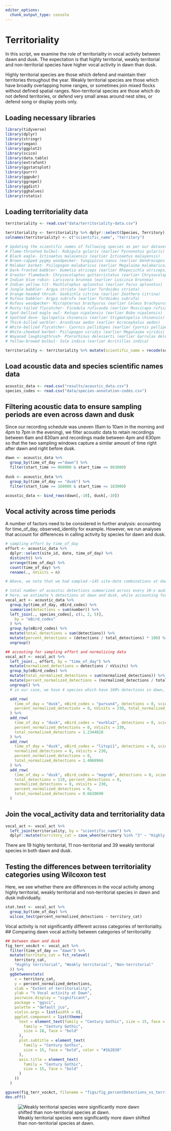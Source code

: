 ```yaml
---
editor_options: 
  chunk_output_type: console
---
```

  
# Territoriality
  
In this script, we examine the role of territoriality in vocal activity between dawn and dusk. The expectation is that highly territorial, weakly territorial and non-territorial species have higher vocal activity in dawn than dusk.

Highly territorial species are those which defend and maintain their territories throughout the year. Weakly territorial species are those which have broadly overlapping home ranges, or sometimes join mixed flocks without defined spatial ranges. Non-territorial species are those which do not defend territories, or defend very small areas around nest sites, or defend song or display posts only.

## Loading necessary libraries
```r
library(tidyverse)
library(dplyr)
library(stringr)
library(vegan)
library(ggplot2)
library(scico)
library(data.table)
library(extrafont)
library(ggstatsplot)
library(purrr)
library(ggpubr)
library(ggrepel)
library(ggdist)
library(gghalves)
library(rstatix)
```

## Loading territoriality data
```r
territoriality <- read.csv("data/territoriality-data.csv")

territoriality <- territoriality %>% dplyr::select(Species, Territory)
colnames(territoriality) <- c("scientific_name", "territory")

# Updating the scientific names of following species as per our dataset:
# Flame-throated bulbul- Rubigula gularis (earlier Pycnonotus gularis)
# Black eagle- Ictinaetus malaiensis (earlier Ictinaetus malayensis)
# Brown-capped pygmy woodpecker- Yungipicus nanus (earlier Dendrocopos nanus)
# Malabar barbet- Psilopogon malabaricus (earlier Megalaima malabarica)
# Dark-fronted babbler- Dumetia atriceps (earlier Rhopocichla atriceps)
# Greater flameback- Chrysocolaptes guttacristatus (earlier Chrysocolaptes lucidus)
# Indian blue robin- Larvivora brunnea (earlier Luscinia brunnea)
# Indian yellow tit- Machlolophus aplonotus (earlier Parus aplonotus)
# Jungle babbler- Argya striata (earlier Turdoides striata)
# Orange-headed thrush- Geokichla citrina (earlier Zoothera citrina)
# Rufous babbler- Argya subrufa (earlier Turdoides subrufa)
# Rufous woodpecker- Micropternus brachyurus (earlier Celeus brachyurus)
# Rusty-tailed flycatcher- Ficedula ruficauda (earlier Muscicapa ruficauda
# Spot-bellied eagle owl- Ketupa nipalensis (earlier Bubo nipalensis)
# Spotted dove- Spilopelia chinensis (earlier Stigmatopelia chinensis)
# Thick-billed warbler- Arundinax aedon (earlier Acrocephalus aedon)
# White-bellied flycatcher- Cyornis pallidipes (earlier Cyornis pallipes)
# White-cheeked barbet- Psilopogon viridis (earlier Megalaima viridis)
# Wayanad laughingthrush- Pterorhinus delesserti (earlier Garrulax delesserti)
# Yellow-browed bulbul- Iole indica (earlier Acritillas indica)

territoriality <- territoriality %>% mutate(scientific_name = recode(scientific_name, "Pycnonotus gularis" = "Rubigula gularis", "Ictinaetus malayensis" = "Ictinaetus malaiensis", "Dendrocopos nanus" = "Yungipicus nanus", "Megalaima malabarica" = "Psilopogon malabaricus", "Rhopocichla atriceps" = "Dumetia atriceps", "Chrysocolaptes lucidus" = "Chrysocolaptes guttacristatus", "Luscinia brunnea" = "Larvivora brunnea", "Parus aplonotus" = "Machlolophus aplonotus", "Turdoides striata" = "Argya striata", "Zoothera citrina" = "Geokichla citrina", "Turdoides subrufa" = "Argya subrufa", "Celeus brachyurus" = "Micropternus brachyurus", "Muscicapa ruficauda" = "Ficedula ruficauda", "Bubo nipalensis" = "Ketupa nipalensis", "Stigmatopelia chinensis" = "Spilopelia chinensis", "Acrocephalus aedon" = "Arundinax aedon", "Cyornis pallipes" = "Cyornis pallidipes", "Megalaima viridis" = "Psilopogon viridis", "Garrulax delesserti" = "Pterorhinus delesserti", "Acritillas indica" = "Iole indica"))
```

## Load acoustic data and species scientific names data
```r
acoustic_data <- read.csv("results/acoustic_data.csv")
species_codes <- read.csv("data/species-annotation-codes.csv")
```

## Filtering acoustic data to ensure sampling periods are even across dawn and dusk  

Since our recording schedule was uneven (6am to 10am in the morning and 4pm to 7pm in the evening), we filter acoustic data to retain recordings between 6am and 830am and recordings made between 4pm and 630pm so that the two sampling windows capture a similar amount of time right after dawn and right before dusk. 

```r
dawn <- acoustic_data %>%
  group_by(time_of_day =="dawn") %>%
  filter(start_time >= 060000 & start_time <= 083000)
  
dusk <- acoustic_data %>%
  group_by(time_of_day == "dusk") %>%
  filter(start_time >= 160000 & start_time <= 183000)

acoustic_data <- bind_rows(dawn[,-10], dusk[,-10])
```

## Vocal activity across time periods

A number of factors need to be considered in further analysis: accounting for time_of_day, observed_identity for example. However, we run analyses that account for differences in calling activity by species for dawn and dusk.

```r
# sampling effort by time_of_day
effort <- acoustic_data %>%
  dplyr::select(site_id, date, time_of_day) %>%
  distinct() %>%
  arrange(time_of_day) %>%
  count(time_of_day) %>%
  rename(., nVisits = n)

# Above, we note that we had sampled ~145 site-date combinations at dawn, while ~230 site-date combinations were sampled at dusk

# total number of acoustic detections summarized across every 10-s audio file
# here, we estimate % detections at dawn and dusk, while accounting for sampling effort
vocal_act <- acoustic_data %>%
  group_by(time_of_day, eBird_codes) %>%
  summarise(detections = sum(number)) %>%
  left_join(., species_codes[, c(1, 2, 5)],
    by = "eBird_codes"
  ) %>%
  group_by(eBird_codes) %>%
  mutate(total_detections = sum(detections)) %>%
  mutate(percent_detections = (detections / total_detections) * 100) %>%
  ungroup()

## accouting for sampling effort and normalizing data
vocal_act <- vocal_act %>%
  left_join(., effort, by = "time_of_day") %>%
  mutate(normalized_detections = detections / nVisits) %>%
  group_by(eBird_codes) %>%
  mutate(total_normalized_detections = sum(normalized_detections)) %>%
  mutate(percent_normalized_detections = (normalized_detections / total_normalized_detections) * 100) %>%
  ungroup() %>%
  # in our case, we have 4 species which have 100% detections in dawn, Indian blackbird, Little spiderhunter, Oriental-Magpie Robin and Purple sunbird. For these, we add a additional row specifying no detections in dusk.

  add_row(
    time_of_day = "dusk", eBird_codes = "pursun4", detections = 0, scientific_name = "Cinnyris asiaticus", common_name = "Purple Sunbird", total_detections = 96, percent_detections = 0, normalized_detections = 0,
    percent_normalized_detections = 0, nVisits = 230, total_normalized_detections = 0.6620690
  ) %>%
  add_row(
    time_of_day = "dusk", eBird_codes = "eurbla2", detections = 0, scientific_name = "Turdus simillimus", common_name = "Indian Blackbird", total_detections = 179, percent_detections = 0, normalized_detections = 0,
    percent_normalized_detections = 0, nVisits = 230,
    total_normalized_detections = 1.2344828
  ) %>%
  add_row(
    time_of_day = "dusk", eBird_codes = "litspi1", detections = 0, scientific_name = "Arachnothera longirostra", common_name = "Little Spiderhunter", total_detections = 204, percent_detections = 0,
    normalized_detections = 0, nVisits = 230,
    percent_normalized_detections = 0,
    total_normalized_detections = 1.4068966
  ) %>%
  add_row(
    time_of_day = "dusk", eBird_codes = "magrob", detections = 0, scientific_name = "Copsychus saularis", common_name = "Oriental Magpie-Robin", 
    total_detections = 119, percent_detections = 0,
    normalized_detections = 0, nVisits = 230, 
    percent_normalized_detections = 0,
    total_normalized_detections = 0.6620690
  )
```

## Join the vocal_activity data and territoriality data
```r
vocal_act <- vocal_act %>%
  left_join(territoriality, by = "scientific_name") %>%
  dplyr::mutate(territory_cat = case_when(territory %in% "3" ~ "Highly territorial", territory %in% "2" ~ "Weakly territorial", territory %in% "1" ~ "Non-territorial"))
```

There are 19 highly territorial, 11 non-territorial and 39 weakly territorial species in both dawn and dusk.

## Testing the differences between territoriality categories using Wilcoxon test

Here, we see whether there are differences in the vocal activity among highly territorial, weakly territorial and non-territorial species in dawn and dusk individually. 

```r
stat.test <- vocal_act %>%
  group_by(time_of_day) %>%
  wilcox_test(percent_normalized_detections ~ territory_cat)
```

Vocal activity is not significantly different across categories of territoriality.  
## Comparing dawn vocal activity between categories of territoriality  

```r
## between dawn and dusk
fig_terr_vocAct <- vocal_act %>%
  filter(time_of_day == "dawn") %>%
  mutate(territory_cat = fct_relevel(
    territory_cat,
    "Highly territorial", "Weakly territorial", "Non-territorial"
  )) %>%
  ggbetweenstats(
    x = territory_cat,
    y = percent_normalized_detections,
    xlab = "Extent of territoriality",
    ylab = "% Vocal activity at Dawn",
    pairwise.display = "significant",
    package = "ggsci",
    palette = "default_jco",
    violin.args = list(width = 0),
    ggplot.component = list(theme(
      text = element_text(family = "Century Gothic", size = 15, face = "bold"), plot.title = element_text(
        family = "Century Gothic",
        size = 18, face = "bold"
      ),
      plot.subtitle = element_text(
        family = "Century Gothic",
        size = 15, face = "bold", color = "#1b2838"
      ),
      axis.title = element_text(
        family = "Century Gothic",
        size = 15, face = "bold"
      )
    ))
  )

ggsave(fig_terr_vocAct, filename = "figs/fig_percentDetections_vs_territoriality.png", width = 16, height = 14, device = png(), units = "in", dpi = 300)
dev.off()
```

![Weakly territorial species were significantly more dawn shifted than non-territorial species at dawn.](figs/fig_percentDetections_vs_territoriality.png)  

